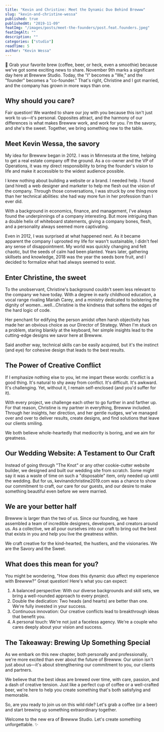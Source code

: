 ```yaml
---
title: "Kevin and Christine: Meet the Dynamic Duo Behind Brewww"
slug: "kevin-and-christine-wessa"
published: true
publishedAt: "2019-11-09"
featImg: "/images/posts/meet-the-founders/post.feat.founders.jpeg"
featImgAlt: ""
description: ""
categories: ["studio"]
readTime: 5
author: "Kevin Wessa"
---
```


👋 Grab your favorite brew (coffee, beer, or heck, even a smoothie) because we've got some exciting news to share. November 9th marks a significant day here at Brewww Studio. Today, the "I" becomes a "We," and the "founder" becomes a "co-founder." That's right, Christine and I got married, and the company has grown in more ways than one.

## Why should you care?

Fair question! We wanted to share our joy with you because this isn't just work to us—it's personal. Opposites attract, and the harmony of our differences is what makes Brewww work, and work for you. I'm the savory, and she's the sweet. Together, we bring something new to the table.

## Meet Kevin Wessa, the savory

My idea for Brewww began in 2012. I was in Minnesota at the time, helping to get a real estate company off the ground. As a co-owner and the VP of Operations, it was my direct responsibility to bring the founder's vision to life and make it accessible to the widest audience possible.

I knew nothing about building a website or a brand. I needed help. I found (and hired) a web designer and marketer to help me flesh out the vision of the company. Through those conversations, I was struck by one thing more than her technical abilities: she had way more fun in her profession than I ever did.

With a background in economics, finance, and management, I've always found the underpinnings of a company interesting. But more intriguing than a double helix of whiteboard statements, giving a company bones, flesh, and a personality always seemed more captivating.

Even in 2012, I was surprised at what happened next. As it became apparent the company I uprooted my life for wasn't sustainable, I didn't feel any sense of disappointment. My world was quickly changing and felt chaotic, but the seeds of calm had been planted. Years later, gathering skillsets and knowledge, 2018 was the year the seeds bore fruit, and I decided to formalize what had always seemed to exist.

## Enter Christine, the sweet

To the unobservant, Christine's background couldn't seem less relevant to the company we have today. With a degree in early childhood education, a vocal range rivaling Mariah Carey, and a ministry dedicated to bolstering the dignity of women...well...Christine is the kindness that softens the edges of the hard logic of code.

Her penchant for edifying the person amidst often harsh objectivity has made her an obvious choice as our Director of Strategy. When I'm stuck on a problem, staring blankly at the keyboard, her simple insights lead to the cutting-edge designs we savor here at Brewww.

Said another way, technical skills can be easily acquired, but it's the instinct (and eye) for cohesive design that leads to the best results.

## The Power of Creative Conflict

If I emphasize nothing else to you, let me impart these words: conflict is a good thing. It's natural to shy away from conflict. It's difficult. It's awkward. It's challenging. Yet, without it, I remain self-enclosed (and you'd suffer for it).

With every project, we challenge each other to go further in and farther up. For that reason, Christine is my partner in everything, Brewww included. Through her insights, her direction, and her gentle nudges, we've managed over and over to deliver results, create designs, and find solutions that leave our clients smiling.

We both believe whole-heartedly that mediocrity is boring, and we aim for greatness.

## Our Wedding Website: A Testament to Our Craft

Instead of going through "The Knot" or any other cookie-cutter website builder, we designed and built our wedding site from scratch. Some might say it was a waste of time on such a "disposable" item, only needed up until the wedding. But for us, kevinandchristine2019.com was a chance to show our commitment to craft, our care for our guests, and our desire to make something beautiful even before we were married.

## We are your better half

Brewww is larger than the two of us. Since our founding, we have assembled a team of incredible designers, developers, and creators around us. As a collective, we all pour ourselves into our craft to bring out the best that exists in you and help you live the greatness within.

We craft creative for the kind-hearted, the hustlers, and the visionaries. We are the Savory and the Sweet.

## What does this mean for you?

You might be wondering, "How does this dynamic duo affect my experience with Brewww?" Great question! Here's what you can expect:

1. A balanced perspective: With our diverse backgrounds and skill sets, we bring a well-rounded approach to every project.
2. Double the dedication: Two heads (and hearts) are better than one. We're fully invested in your success.
3. Continuous innovation: Our creative conflicts lead to breakthrough ideas that benefit you.
4. A personal touch: We're not just a faceless agency. We're a couple who cares deeply about your vision and success.

## The Takeaway: Brewing Up Something Special

As we embark on this new chapter, both personally and professionally, we're more excited than ever about the future of Brewww. Our union isn't just about us—it's about strengthening our commitment to you, our clients and partners.

We believe that the best ideas are brewed over time, with care, passion, and a dash of creative tension. Just like a perfect cup of coffee or a well-crafted beer, we're here to help you create something that's both satisfying and memorable.

So, are you ready to join us on this wild ride? Let's grab a coffee (or a beer) and start brewing up something extraordinary together.

Welcome to the new era of Brewww Studio. Let's create something unforgettable. ✨
